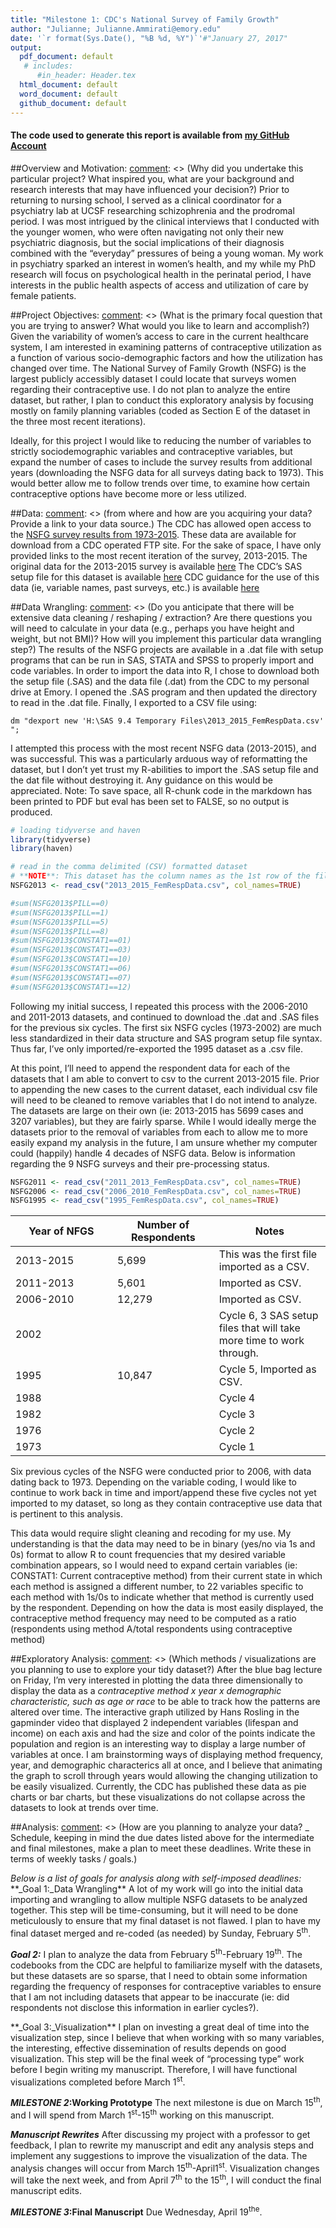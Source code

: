 ```yaml
---
title: "Milestone 1: CDC's National Survey of Family Growth"
author: "Julianne; Julianne.Ammirati@emory.edu"
date: '`r format(Sys.Date(), "%B %d, %Y")`'#"January 27, 2017"
output:
  pdf_document: default
   # includes:
      #in_header: Header.tex
  html_document: default
  word_document: default
  github_document: default
---
```

#### The code used to generate this report is available from [my GitHub Account](https://github.com/JulianneA/N741_Milestone1)

[comment]: <> (As a ballpark, your proposal should be about 2-3 pages of text, along with shells of the tables and figures that you plan. You could even include some preliminary data acquisition / analysis steps.)

##Overview and Motivation: 
[comment]: <> (Why did you undertake this particular project? What inspired you, what are your background and research interests that may have influenced your decision?)
Prior to returning to nursing school, I served as a clinical coordinator for a psychiatry lab at UCSF researching schizophrenia and the prodromal period. I was most intrigued by the clinical interviews that I conducted with the younger women, who were often navigating not only their new psychiatric diagnosis, but the social implications of their diagnosis combined with the "everyday" pressures of being a young woman. My work in psychiatry sparked an interest in women's health, and my while my PhD research will focus on psychological health in the perinatal period, I have interests in the public health aspects of access and utilization of care by female patients. 

##Project Objectives: 
[comment]: <> (What is the primary focal question that you are trying to answer? What would you like to learn and accomplish?)
Given the variability of women's access to care in the current healthcare system, I am interested in examining patterns of contraceptive utilization as a function of various socio-demographic factors and how the utilization has changed over time. The National Survey of Family Growth (NSFG) is the largest publicly accessibly dataset I could locate that surveys women regarding their contraceptive use. I do not plan to analyze the entire dataset, but rather, I plan to conduct this exploratory analysis by focusing mostly on family planning variables (coded as Section E of the dataset in the three most recent iterations). 

Ideally, for this project I would like to reducing the number of variables to strictly sociodemographic variables and contraceptive variables, but expand the number of cases to include the survey results from additional years (downloading the NSFG data for all surveys dating back to 1973). This would better allow me to follow trends over time, to examine how certain contraceptive options have become more or less utilized.

##Data: 
[comment]: <> (from where and how are you acquiring your data? Provide a link to your data source.)
The CDC has allowed open access to the [NSFG survey results from 1973-2015](https://www.cdc.gov/nchs/nsfg/index.htm). These data are available for download from a CDC operated FTP site. For the sake of space, I have only provided links to the most recent iteration of the survey, 2013-2015.
The original data for the 2013-2015 survey is available [here](ftp://ftp.cdc.gov/pub/Health_Statistics/NCHS/Datasets/NSFG/2013_2015_FemRespData.dat)
The CDC's SAS setup file for this dataset is available [here](ftp://ftp.cdc.gov/pub/Health_Statistics/NCHS/Datasets/NSFG/sas/2013_2015_FemRespSetup.sas)
CDC guidance for the use of this data (ie, variable names, past surveys, etc.) is available [here](https://www.cdc.gov/nchs/nsfg/nsfg_2013_2015_puf.htm) 

##Data Wrangling:
[comment]: <> (Do you anticipate that there will be extensive data cleaning / reshaping / extraction? Are there questions you will need to calculate in your data (e.g., perhaps you have height and weight, but not BMI)? How will you implement this particular data wrangling step?)
The results of the NSFG projects are available in a .dat file with setup programs that can be run in SAS, STATA and SPSS to properly import and code variables. In order to import the data into R, I chose to download both the setup file (.SAS) and the data file (.dat) from the CDC to my personal drive at Emory.  I opened the .SAS program and then updated the directory to read in the .dat file. Finally, I exported to a CSV file using:
```
dm "dexport new 'H:\SAS 9.4 Temporary Files\2013_2015_FemRespData.csv' ";
```
I attempted this process with the most recent NSFG data (2013-2015), and was successful. This was a particularly arduous way of reformatting the dataset, but I don't yet trust my R-abilities to import the .SAS setup file and the dat file without destroying it. Any guidance on this would be appreciated.
Note: To save space, all R-chunk code in the markdown has been printed to PDF but eval has been set to FALSE, so no output is produced.
```r
# loading tidyverse and haven
library(tidyverse)
library(haven)

# read in the comma delimited (CSV) formatted dataset
# **NOTE**: This dataset has the column names as the 1st row of the file thanks to SAS gymnastics
NSFG2013 <- read_csv("2013_2015_FemRespData.csv", col_names=TRUE)
```
```r
#sum(NSFG2013$PILL==0)
#sum(NSFG2013$PILL==1)
#sum(NSFG2013$PILL==5)
#sum(NSFG2013$PILL==8)
#sum(NSFG2013$CONSTAT1==01)
#sum(NSFG2013$CONSTAT1==03)
#sum(NSFG2013$CONSTAT1==10)
#sum(NSFG2013$CONSTAT1==06)
#sum(NSFG2013$CONSTAT1==07)
#sum(NSFG2013$CONSTAT1==12)
```
Following my initial success, I repeated this process with the 2006-2010 and 2011-2013 datasets, and continued to download the .dat and .SAS files for the previous six cycles. The first six NSFG cycles (1973-2002) are much less standardized in their data structure and SAS program setup file syntax. Thus far, I've only imported/re-exported the 1995 dataset as a .csv file.

At this point, I'll need to append the respondent data for each of the datasets that I am able to convert to csv to the current 2013-2015 file. Prior to appending the new cases to the current dataset, each individual csv file will need to be cleaned to remove variables that I do not intend to analyze. The datasets are large on their own (ie: 2013-2015 has 5699 cases and 3207 variables), but they are fairly sparse. While I would ideally merge the datasets prior to the removal of variables from each to allow me to more easily expand my analysis in the future, I am unsure whether my computer could (happily) handle 4 decades of NSFG data. Below is information regarding the 9 NSFG surveys and their pre-processing status. 

```r
NSFG2011 <- read_csv("2011_2013_FemRespData.csv", col_names=TRUE)
NSFG2006 <- read_csv("2006_2010_FemRespData.csv", col_names=TRUE)
NSFG1995 <- read_csv("1995_FemRespData.csv", col_names=TRUE)
```

Year of NFGS | Number of Respondents | Notes
------------- | -------------|--------------
2013-2015 | 5,699  | This was the first file imported as a CSV.
2011-2013 | 5,601      | Imported as CSV.
2006-2010 |  12,279     | Imported as CSV.
2002 |       | Cycle 6, 3 SAS setup files that will take more time to work through.
1995 |  10,847     | Cycle 5, Imported as CSV.
1988 |       | Cycle 4
1982 |       | Cycle 3
1976 |       | Cycle 2
1973 |       | Cycle 1

Six previous cycles of the NSFG were conducted prior to 2006, with data dating back to 1973. Depending on the variable coding, I would like to continue to work back in time and import/append these five cycles not yet imported to my dataset, so long as they contain contraceptive use data that is pertinent to this analysis.

This data would require slight cleaning and recoding for my use. My understanding is that the data may need to be in binary (yes/no via 1s and 0s) format to allow R to count frequencies that my desired variable combination appears, so I would need to expand certain variables (ie: CONSTAT1: Current contraceptive method) from their current state in which each method is assigned a different number, to 22 variables specific to each method with 1s/0s to indicate whether that method is currently used by the respondent. Depending on how the data is most easily displayed, the contraceptive method frequency may need to be computed as a ratio (respondents using method A/total respondents using contraceptive method)

##Exploratory Analysis:
[comment]: <> (Which methods / visualizations are you planning to use to explore your tidy dataset?)
After the blue bag lecture on Friday, I'm very interested in plotting the data three dimensionally to display the data as a *contraceptive method x year x demographic characteristic, such as age or race* to be able to track how the patterns are altered over time.
The interactive graph utilized by Hans Rosling in the gapminder video that displayed 2 independent variables (lifespan and income) on each axis and had the size and color of the points indicate the population and region is an interesting way to display a large number of variables at once. I am brainstorming ways of displaying method frequency, year, and demographic characterics all at once, and I believe that animating the graph to scroll through years would allowing the changing utilization to be easily visualized. Currently, the CDC has published these data as pie charts or bar charts, but these visualizations do not collapse across the datasets to look at trends over time. 

##Analysis: 
[comment]: <> (How are you planning to analyze your data? _ Schedule, keeping in mind the due dates listed above for the intermediate and final milestones, make a plan to meet these deadlines. Write these in terms of weekly tasks / goals.)

*Below is a list of goals for analysis along with self-imposed deadlines:*
**_Goal 1:_Data Wrangling** A lot of my work will go into the initial data importing and wrangling to allow multiple NSFG datasets to be analyzed together. This step will be time-consuming, but it will need to be done meticulously to ensure that my final dataset is not flawed. I plan to have my final dataset merged and re-coded (as needed) by Sunday, February 5^th^.

**_Goal 2:_** I plan to analyze the data from February 5^th^-February 19^th^. The codebooks from the CDC are helpful to familiarize myself with the datasets, but these datasets are so sparse, that I need to obtain some information regarding the frequency of responses for contraceptive variables to ensure that I am not including datasets that appear to be inaccurate (ie: did respondents not disclose this information in earlier cycles?).

**_Goal 3:_Visualization** I plan on investing a great deal of time into the visualization step, since I believe that when working with so many variables, the interesting, effective dissemination of results depends on good visualization. This step will be the final week of "processing type" work before I begin writing my manuscript. Therefore, I will have functional visualizations completed before March 1^st^.  

**_MILESTONE 2_:Working Prototype** The next milestone is due on March 15^th^, and I will spend from March 1^st^-15^th^ working on this manuscript. 

**_Manuscript Rewrites_** After discussing my project with a professor to get feedback, I plan to rewrite my manuscript and edit any analysis steps and implement any suggestions to improve the visualization of the data. The analysis changes will occur from March 15^th^-April1^st^. Visualization changes will take the next week, and from April 7^th^ to the 15^th^, I will conduct the final manuscript edits.

**_MILESTONE 3_:Final Manuscript** Due Wednesday, April 19^the^.
